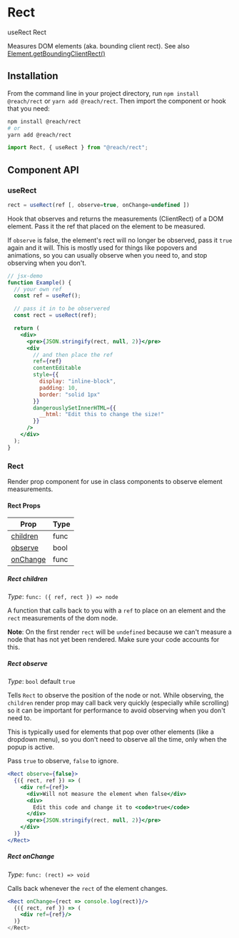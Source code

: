 
<SEO title="Rect" description="Measures a DOM node's bounding box in React" />

# Rect

<TOC>
  <TOCList>
    <TOCLink href="#userect">useRect</TOCLink>
    <TOCLink href="#rect-1">Rect</TOCLink>
  </TOCList>
</TOC>

Measures DOM elements (aka. bounding client rect). See also [Element.getBoundingClientRect()](https://developer.mozilla.org/en-US/docs/Web/API/Element/getBoundingClientRect)

## Installation

From the command line in your project directory, run `npm install @reach/rect` or `yarn add @reach/rect`. Then import the component or hook that you need:

```bash
npm install @reach/rect
# or
yarn add @reach/rect
```

```js
import Rect, { useRect } from "@reach/rect";
```

## Component API

### useRect

```jsx
rect = useRect(ref [, observe=true, onChange=undefined ])
```

Hook that observes and returns the measurements (ClientRect) of a DOM element. Pass it the ref that placed on the element to be measured.

If `observe` is false, the element's rect will no longer be observed, pass it `true` again and it will. This is mostly used for things like popovers and animations, so you can usually observe when you need to, and stop observing when you don't.

```jsx
// jsx-demo
function Example() {
  // your own ref
  const ref = useRef();

  // pass it in to be observered
  const rect = useRect(ref);

  return (
    <div>
      <pre>{JSON.stringify(rect, null, 2)}</pre>
      <div
        // and then place the ref
        ref={ref}
        contentEditable
        style={{
          display: "inline-block",
          padding: 10,
          border: "solid 1px"
        }}
        dangerouslySetInnerHTML={{
          __html: "Edit this to change the size!"
        }}
      />
    </div>
  );
}
```

### Rect

Render prop component for use in class components to observe element measurements.

#### Rect Props

| Prop                  | Type |
| --------------------- | ---- |
| [children](#children) | func |
| [observe](#observe)   | bool |
| [onChange](#onchange) | func |

##### Rect children

_Type_: `func: ({ ref, rect }) => node`

A function that calls back to you with a `ref` to place on an element and the `rect` measurements of the dom node.

**Note**: On the first render `rect` will be `undefined` because we can't measure a node that has not yet been rendered. Make sure your code accounts for this.

##### Rect observe

_Type_: `bool` default `true`

Tells `Rect` to observe the position of the node or not. While observing, the `children` render prop may call back very quickly (especially while scrolling) so it can be important for performance to avoid observing when you don't need to.

This is typically used for elements that pop over other elements (like a dropdown menu), so you don't need to observe all the time, only when the popup is active.

Pass `true` to observe, `false` to ignore.

```jsx
<Rect observe={false}>
  {({ rect, ref }) => (
    <div ref={ref}>
      <div>Will not measure the element when false</div>
      <div>
        Edit this code and change it to <code>true</code>
      </div>
      <pre>{JSON.stringify(rect, null, 2)}</pre>
    </div>
  )}
</Rect>
```

##### Rect onChange

_Type_: `func: (rect) => void`

Calls back whenever the `rect` of the element changes.

```jsx
<Rect onChange={rect => console.log(rect)}/>
  {({ rect, ref }) => (
    <div ref={ref}/>
  )}
</Rect>
```
